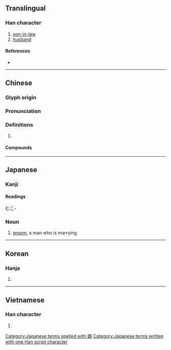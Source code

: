{{character info/new}}
{{also|聟}}
==Translingual==

===Han character===
{{Han char|rn=38|rad=女|as=09|sn=12|four=47427|canj=VNOB|ids=⿰女胥}}

# [[son-in-law]]
# [[husband]]

====References====
* {{Han ref|kx=0266.090|dkj=06470|dj=0533.160|hdz=21069.140|uh=5A7F|ud=23167|bh=B442|bd=46146}}

----

==Chinese==
{{zh-forms}}

===Glyph origin===
{{Han etym}}

===Pronunciation===
{{zh-pron
|m=xù
|c=sai3
|mn=qz,xm,zz:sè/qz,tw,xm,zz:sài
|mn_note=sè - literary; sài - vernacular
|oc=y
|cat=
}}

===Definitions===
{{zh-hanzi}}

# {{rfdef|zh}}

====Compounds====
{{zh-der|乘龍佳婿|乘龍快婿|令婿|佳婿|八子七婿|卜婿|友婿|夫婿|女婿|妹婿|姑婿|姪女婿|婭婿|媦婿|子婿|孫女婿|小婿|得婿如龍|快婿|招女婿|招門納婿|東床嬌婿|東床快婿|毛腳女婿|納婿|翁婿|貴婿|賢婿|贅婿|迎婿日|金龜婿}}

----

==Japanese==

===Kanji===
{{ja-kanji|grade=c|rs=女09}}

====Readings====
{{ja-readings
|on=せい
|kun=むこ
}}むこ-

===Noun===
{{ja-noun|むこ}}

# [[groom]], a man who is marrying

[[Category:Japanese terms spelled with 婿]]
[[Category:Japanese terms written with one Han script character]]

----

==Korean==

===Hanja===
{{ko-hanja|hangeul=서|rv=seo|mr=sŏ}}

# {{defn|lang=ko|sort=女09}}

----

==Vietnamese==

===Han character===
{{vi-hantu|[[tế]]|rs=女09}}

# {{defn|lang=vi|sort=女09}}